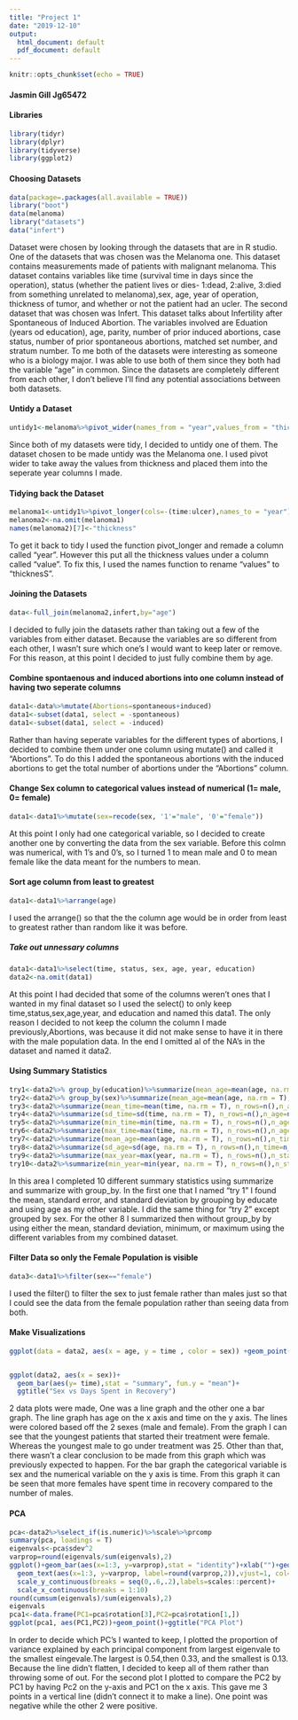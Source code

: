 ```yaml
---
title: "Project 1"
date: "2019-12-10"
output:
  html_document: default
  pdf_document: default
---
```


```r
knitr::opts_chunk$set(echo = TRUE)
```

#### Jasmin Gill Jg65472


#### Libraries
```R
library(tidyr)
library(dplyr)
library(tidyverse)
library(ggplot2)
```


#### Choosing Datasets
```R
data(package=.packages(all.available = TRUE))
library("boot")
data(melanoma)
library("datasets")
data("infert")
```

Dataset were chosen by looking through the datasets that are in R studio. One of the datasets that was chosen was the Melanoma one. This dataset contains measurements made of patients with malignant melanoma. This dataset contains variables like time (survival time in days since the operation), status (whether the patient lives or dies- 1:dead, 2:alive, 3:died from something unrelated to melanoma),sex, age, year of operation, thickness of tumor, and whether or not the patient had an ucler. The second dataset that was chosen was Infert. This dataset talks about Infertility after Spontaneous of Induced Abortion. The variables involved are Eduation (years od education), age, parity, number of prior induced abortions, case status, number of prior spontaneous abortions, matched set number, and stratum number. To me both of the datasets were interesting as someone who is a biology major. I was able to use both of them since they both had the variable "age" in common. Since the datasets are completely different from each other, I don't believe I'll find any potential associations between both datasets. 
 
#### Untidy a Dataset
```R
untidy1<-melanoma%>%pivot_wider(names_from = "year",values_from = "thickness")

```

Since both of my datasets were tidy, I decided to untidy one of them. The dataset chosen to be made untidy was the Melanoma one. I used pivot wider to take away the values from thickness and placed them into the seperate year columns I made. 

#### Tidying back the Dataset
```R
melanoma1<-untidy1%>%pivot_longer(cols=-(time:ulcer),names_to = "year")
melanoma2<-na.omit(melanoma1)
names(melanoma2)[7]<-"thickness"
```

To get it back to tidy I used the function pivot_longer and remade a column called "year". However this put all the thickness values under a column called "value". To fix this, I used the names function to rename "values" to "thicknesS".

#### Joining the Datasets
```R
data<-full_join(melanoma2,infert,by="age")
```

I decided to fully join the datasets rather than taking out a few of the variables from either dataset. Because the variables are so different from each other, I wasn't sure which one's I would want to keep later or remove. For this reason, at this point I decided to just fully combine them by age. 


#### Combine spontaenous and induced abortions into one column instead of having two seperate columns
```R
data1<-data%>%mutate(Abortions=spontaneous+induced)
data1<-subset(data1, select = -spontaneous)
data1<-subset(data1, select = -induced)
```

Rather than having seperate variables for the different types of abortions, I decided to combine them under one column using mutate() and called it "Abortions". To do this I added the spontaneous abortions with the induced abortions to get the total number of abortions under the "Abortions" column. 

#### Change Sex column to categorical values instead of numerical (1= male, 0= female)
```R
data1<-data1%>%mutate(sex=recode(sex, '1'="male", '0'="female"))
```

At this point I only had one categorical variable, so I decided to create another one by converting the data from the sex variable. Before this colmn was numerical, with 1's and 0's, so I turned 1 to mean male and 0 to mean female like the data meant for the numbers to mean. 

#### Sort age column from least to greatest
```R
data1<-data1%>%arrange(age)
```

I used the arrange() so that the the column age would be in order from least to greatest rather than random like it was before. 

##### Take out unnessary columns
```R
data1<-data1%>%select(time, status, sex, age, year, education)
data2<-na.omit(data1)
```

At this point I had decided that some of the columns weren't ones that I wanted in my final dataset so I used the select() to only keep time,status,sex,age,year, and education and named this data1. The only reason I decided to not keep the column the column I made previously,Abortions, was because it did not make sense to have it in there with the male population data. In the end I omitted al of the NA's in the dataset and named it data2. 

#### Using Summary Statistics
```R
try1<-data2%>% group_by(education)%>%summarize(mean_age=mean(age, na.rm = T),sd_age=sd(age, na.rm=T), n=n(),se_age=sd_age/sqrt(n))
try2<-data2%>% group_by(sex)%>%summarize(mean_age=mean(age, na.rm = T),sd_age=sd(age, na.rm=T), n=n(),se_age=sd_age/sqrt(n))
try3<-data2%>%summarize(mean_time=mean(time, na.rm = T), n_rows=n(),n_age=n_distinct(age))
try4<-data2%>%summarize(sd_time=sd(time, na.rm = T), n_rows=n(),n_age=n_distinct(age))
try5<-data2%>%summarize(min_time=min(time, na.rm = T), n_rows=n(),n_age=n_distinct(age))
try6<-data2%>%summarize(max_time=max(time, na.rm = T), n_rows=n(),n_age=n_distinct(age))
try7<-data2%>%summarize(mean_age=mean(age, na.rm = T), n_rows=n(),n_time=n_distinct(time))
try8<-data2%>%summarize(sd_age=sd(age, na.rm = T), n_rows=n(),n_time=n_distinct(time))
try9<-data2%>%summarize(max_year=max(year, na.rm = T), n_rows=n(),n_status=n_distinct(status))
try10<-data2%>%summarize(min_year=min(year, na.rm = T), n_rows=n(),n_status=n_distinct(status))
```

In this area I completed 10 different summary statistics using summarize and summarize with group_by. In the first one that I named "try 1" I found the mean, standard error, and standard deviation by grouping by educate and using age as my other variable. I did the same thing for "try 2" except grouped by sex. For the other 8 I summarized then without group_by by using either the mean, standard deviation, minimum, or maximum using the different variables from my combined dataset. 

#### Filter Data so only the Female Population is visible
```R
data3<-data1%>%filter(sex=="female")
```

I used the filter() to filter the sex to just female rather than males just so that I could see the data from the female population rather than seeing data from both. 

#### Make Visualizations
```R
ggplot(data = data2, aes(x = age, y = time , color = sex)) +geom_point() + ggtitle("Age of Patient vs Status of Patient") + geom_line() 


ggplot(data2, aes(x = sex))+
  geom_bar(aes(y= time),stat = "summary", fun.y = "mean")+
  ggtitle("Sex vs Days Spent in Recovery") 
```

2 data plots were made, One was a line graph and the other one a bar graph. The line graph has age on the x axis and time on the y axis. The lines were colored based off the 2 sexes (male and female). From the graph I can see that the youngest patients that started their treatment were female. Whereas the youngest male to go under treatment was 25. Other than that, there wasn't a clear conclusion to be made from this graph which was previously expected to happen. For the bar graph the categorical variable is sex and the numerical variable on the y axis is time. From this graph it can be seen that more females have spent time in recovery compared to the number of males.

#### PCA
```R
pca<-data2%>%select_if(is.numeric)%>%scale%>%prcomp
summary(pca, loadings = T)
eigenvals<-pca$sdev^2
varprop=round(eigenvals/sum(eigenvals),2)
ggplot()+geom_bar(aes(x=1:3, y=varprop),stat = "identity")+xlab("")+geom_path(aes(y=varprop,x=1:3))+
  geom_text(aes(x=1:3, y=varprop, label=round(varprop,2)),vjust=1, col="white",size=5)+
  scale_y_continuous(breaks = seq(0,.6,.2),labels=scales::percent)+
  scale_x_continuous(breaks = 1:10)
round(cumsum(eigenvals)/sum(eigenvals),2)
eigenvals
pca1<-data.frame(PC1=pca$rotation[3],PC2=pca$rotation[1,])
ggplot(pca1, aes(PC1,PC2))+geom_point()+ggtitle("PCA Plot")

```

In order to decide which PC's I wanted to keep, I plotted the proportion of variance explained by each principal component from largest eigenvale to the smallest eingevale.The largest is 0.54,then 0.33, and the smallest is 0.13. Because the line didn't flatten, I decided to keep all of them rather than throwing some of out. For the second plot I plotted to compare the PC2 by PC1 by having Pc2 on the y-axis and PC1 on the x axis. This gave me 3 points in a vertical line (didn't connect it to make a line). One point was negative while the other 2 were positive. 


